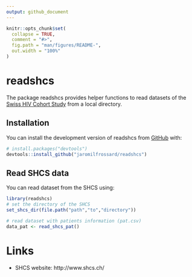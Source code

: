 ```yaml
---
output: github_document
---
```


<!-- README.md is generated from README.Rmd. Please edit that file -->

```r
knitr::opts_chunk$set(
  collapse = TRUE,
  comment = "#>",
  fig.path = "man/figures/README-",
  out.width = "100%"
)
```

# readshcs

<!-- badges: start -->
<!-- badges: end -->

The package readshcs provides helper functions to read datasets of the [Swiss HIV Cohort Study](http://www.shcs.ch/) from a local directory.

## Installation

You can install the development version of readshcs from [GitHub](https://github.com/jaromilfrossard/readshcs) with:

``` r
# install.packages("devtools")
devtools::install_github("jaromilfrossard/readshcs")
```

## Read SHCS data

You can read dataset from the SHCS using:

```r
library(readshcs)
# set the directory of the SHCS
set_shcs_dir(file.path("path","to","directory"))

# read dataset with patients information (pat.csv)
data_pat <- read_shcs_pat()
```

# Links

- SHCS website: http://www.shcs.ch/
